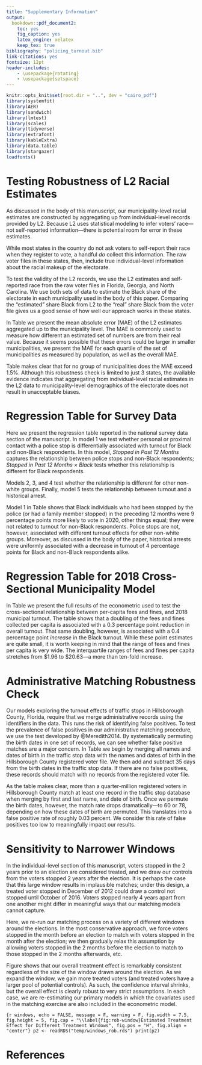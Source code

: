```yaml
---
title: "Supplementary Information"
output:
  bookdown::pdf_document2:
    toc: yes
    fig_caption: yes
    latex_engine: xelatex
    keep_tex: true
bibliography: "policing_turnout.bib"
link-citations: yes
fontsize: 12pt
header-includes:
    - \usepackage{rotating}
    - \usepackage{setspace}
---
```

```r
knitr::opts_knit$set(root.dir = "..", dev = "cairo_pdf")
library(systemfit)
library(AER)
library(sandwich)
library(lmtest)
library(scales)
library(tidyverse)
library(extrafont)
library(kableExtra)
library(data.table)
library(stargazer)
loadfonts()
```
\pagenumbering{gobble}
\pagenumbering{arabic}
\doublespacing

# Testing Robustness of L2 Racial Estimates {-}

As discussed in the body of this manuscript, our municipality-level racial estimates are constructed by aggregating up from individual-level records provided by L2. Because L2 uses statistical modeling to infer voters' race---not self-reported information---there is potential room for error in these estimates.

While most states in the country do not ask voters to self-report their race when they register to vote, a handful *do* collect this information. The raw voter files in these states, then, include true individual-level information about the racial makeup of the electorate.

To test the validity of the L2 records, we use the L2 estimates and self-reported race from the raw voter files in Florida, Georgia, and North Carolina. We use both sets of data to estimate the Black share of the electorate in each municipality used in the body of this paper. Comparing the "estimated" share Black from L2 to the "real" share Black from the voter file gives us a good sense of how well our approach works in these states.

In Table \ref{tab:mae} we present the mean absolute error (MAE) of the L2 estimates aggregated up to the municipality level. The MAE is commonly used to measure how different an estimated set of numbers are from their real value. Because it seems possible that these errors could be larger in smaller municipalities, we present the MAE for each quartile of the set of municipalities as measured by population, as well as the overall MAE.

\begin{singlespace}
```r
t <- readRDS("./temp/maes.rds") %>% 
  mutate_all(~ gsub("[%]", "\\\\%", .))
j <- t %>% 
  mutate_all(linebreak) %>% 
  knitr::kable(booktabs = T, caption = "(\\#tab:mae) MAE of L2 Municipality Estimates (Florida, Georgia, North Carolina)", linesep = "", escape = F,
               col.names = linebreak(colnames(t)),
               align = "c") %>% 
  kable_styling(latex_options = c("HOLD_position"),
                position = "center")
j
```
\end{singlespace}

Table \ref{tab:mae} makes clear that for no group of municipalities does the MAE exceed 1.5%. Although this robustness check is limited to just 3 states, the available evidence indicates that aggregating from individual-level racial estimates in the L2 data to municipality-level demographics of the electorate does not result in unacceptable biases.

# Regression Table for Survey Data {-}

Here we present the regression table reported in the national survey data section of the manuscript. In model 1 we test whether personal or proximal contact with a police stop is differentially associated with turnout for Black and non-Black respondents. In this model, *Stopped in Past 12 Months* captures the relationship between police stops and non-Black respondents; *Stopped in Past 12 Months × Black* tests whether this relationship is different for Black respondents.

Models 2, 3, and 4 test whether the relationship is different for other non-white groups. Finally, model 5 tests the relationship between turnout and a historical arrest.

\begin{singlespace}
\input{"../temp/anes_clean.tex"}
\end{singlespace}

Model 1 in Table \ref{tab:anes-reg} shows that Black individuals who had been stopped by the police (or had a family member stopped) in the preceding 12 months were 9 percentage points more likely to vote in 2020, other things equal; they were not related to turnout for non-Black respondents. Police stops are not, however, associated with different turnout effects for other non-white groups. Moreover, as discussed in the body of the paper, historical arrests were uniformly associated with a decrease in turnout of 4 percentage points for Black and non-Black respondents alike. 

# Regression Table for 2018 Cross-Sectional Municipality Model {-}

In Table \ref{tab:cog-cross-reg} we present the full results of the econometric used to test the cross-sectional relationship between per-capita fees and fines, and 2018 municipal turnout. The table shows that a doubling of the fees and fines collected per capita is associated with a 0.3 percentage point reduction in overall turnout. That same doubling, however, is associated with a 0.4 percentage point *increase* in the Black turnout. While these point estimates are quite small, it is worth keeping in mind that the range of fees and fines per capita is very wide. The interquartile ranges of fees and fines per capita stretches from \$1.96 to \$20.63---a more than ten-fold increase.

\begin{singlespace}
\input{"../temp/cog_cross_clean.tex"}
\end{singlespace}

# Administrative Matching Robustness Check {-}

Our models exploring the turnout effects of traffic stops in Hillsborough County, Florida, require that we merge administrative records using the identifiers in the data. This runs the risk of identifying false positives. To test the prevalence of false positives in our administrative matching procedure, we use the test developed by @Meredith2014. By systematically permuting the birth dates in one set of records, we can see whether false positive matches are a major concern. In Table \ref{tab:change-dobs} we begin by merging all names and dates of birth in the traffic stop data with the names and dates of birth in the Hillsborough County registered voter file. We then add and subtract 35 days from the birth dates in the traffic stop data. If there are no false positives, these records should match with no records from the registered voter file.

\begin{singlespace}
```r
table <- readRDS("./temp/plus_minus_35.rds")

j <- table %>% 
  mutate_all(linebreak) %>% 
  knitr::kable(booktabs = T, caption = "(\\#tab:change-dobs) Results of Shifting Birthdates", linesep = "", escape = F,
               col.names = linebreak(c("Group", "Number of Matches Between\nTraffic Stop and Voter File Records")),
               align = "c") %>% 
  kable_styling(latex_options = c("HOLD_position"),
                position = "center")
j
```
\end{singlespace}

As the table makes clear, more than a quarter-million registered voters in Hillsborough County match at least one record in the traffic stop database when merging by first and last name, and date of birth. Once we permute the birth dates, however, the match rate drops dramatically---to 60 or 78, depending on how these dates of birth are permuted. This translates into a false positive rate of roughly 0.03 percent. We consider this rate of false positives too low to meaningfully impact our results.

# Sensitivity to Narrower Windows {-}

In the individual-level section of this manuscript, voters stopped in the 2 years prior to an election are considered treated, and we draw our controls from the voters stopped 2 years after the election. It is perhaps the case that this large window results in implausible matches; under this design, a treated voter stopped in December of 2012 could draw a control not stopped until October of 2016. Voters stopped nearly 4 years apart from one another might differ in meaningful ways that our matching models cannot capture.

Here, we re-run our matching process on a variety of different windows around the elections. In the most conservative approach, we force voters stopped in the month before an election to match with voters stopped in the month after the election; we then gradually relax this assumption by allowing voters stopped in the 2 months before the election to match to those stopped in the 2 months afterwards, etc.

Figure \ref{fig:rob-window} shows that our overall treatment effect is remarkably consistent regardless of the size of the window drawn around the election. As we expand the window, we gain more treated voters (and treated voters have a larger pool of potential controls). As such, the confidence interval shrinks, but the overall effect is clearly robust to very strict assumptions. In each case, we are re-estimating our primary models in which the covariates used in the matching exercise are also included in the econometric model.

```{r windows, echo = FALSE, message = F, warning = F, fig.width = 7.5, fig.height = 5, fig.cap = "\\label{fig:rob-window}Estimated Treatment Effect for Different Treatment Windows", fig.pos = "H", fig.align = "center"}
p2 <- readRDS("temp/windows_rob.rds")
print(p2)
```

\newpage
# References {-}